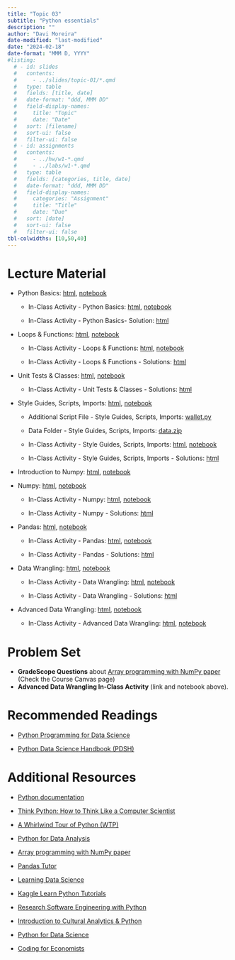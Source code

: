 ```yaml
---
title: "Topic 03"
subtitle: "Python essentials"
description: ""
author: "Davi Moreira"
date-modified: "last-modified"
date: "2024-02-18"
date-format: "MMM D, YYYY"
#listing:
  # - id: slides
  #   contents:
  #     - ../slides/topic-01/*.qmd
  #   type: table
  #   fields: [title, date]
  #   date-format: "ddd, MMM DD"
  #   field-display-names:
  #     title: "Topic"
  #     date: "Date"
  #   sort: [filename]
  #   sort-ui: false
  #   filter-ui: false
  # - id: assignments
  #   contents:
  #     - ../hw/w1-*.qmd
  #     - ../labs/w1-*.qmd
  #   type: table
  #   fields: [categories, title, date]
  #   date-format: "ddd, MMM DD"
  #   field-display-names:
  #     categories: "Assignment"
  #     title: "Title"
  #     date: "Due"
  #   sort: [date]
  #   sort-ui: false
  #   filter-ui: false
tbl-colwidths: [10,50,40]
---
```


<!---# Slides

-   [Topic 01:Introduction, Set up, IDEs, Command line](/slides/topic-02.html)

--->


# Lecture Material

-   Python Basics: [html](/lecture_material/material-topic-03/01-py-basics.html){target="_blank"}, [notebook](https://github.com/davi-moreira/2024S_dsc_emory_qtm_350/blob/main/docs/lecture_material/material-topic-03/_01-py-basics.ipynb){target="_blank"}

    -   In-Class Activity - Python Basics: [html](/lecture_material/material-topic-03/01-py-basics-practice.html){target="_blank"}, [notebook](https://github.com/davi-moreira/2024S_dsc_emory_qtm_350/blob/main/docs/lecture_material/material-topic-03/_01-py-basics-practice.ipynb){target="_blank"}

    -   In-Class Activity - Python Basics- Solution: [html](/lecture_material/material-topic-03/01-py-basics-practice-solutions.html){target="_blank"}
    
-   Loops & Functions: [html](/lecture_material/material-topic-03/02-py-loops-functions.html){target="_blank"}, [notebook](https://github.com/davi-moreira/2024S_dsc_emory_qtm_350/blob/main/docs/lecture_material/material-topic-03/_02-py-loops-functions.ipynb){target="_blank"}

    -   In-Class Activity - Loops & Functions: [html](/lecture_material/material-topic-03/02-py-loops-functions-practice.html){target="_blank"}, [notebook](https://github.com/davi-moreira/2024S_dsc_emory_qtm_350/blob/main/docs/lecture_material/material-topic-03/_02-py-loops-functions-practice.ipynb){target="_blank"}

    -   In-Class Activity - Loops & Functions - Solutions: [html](/lecture_material/material-topic-03/02-py-loops-functions-practice-solutions.html){target="_blank"}

-   Unit Tests & Classes: [html](/lecture_material/material-topic-03/03-py-tests-classes.html){target="_blank"}, [notebook](https://github.com/davi-moreira/2024S_dsc_emory_qtm_350/blob/main/docs/lecture_material/material-topic-03/_03-py-tests-classes.ipynb){target="_blank"}

    -   In-Class Activity - Unit Tests & Classes - Solutions: [html](/lecture_material/material-topic-03/03-py-tests-classes-practice-solutions.html){target="_blank"}

-   Style Guides, Scripts, Imports: [html](/lecture_material/material-topic-03/04-py-style-scripts-imports.html){target="_blank"}, [notebook](https://github.com/davi-moreira/2024S_dsc_emory_qtm_350/blob/main/docs/lecture_material/material-topic-03/_04-py-style-scripts-imports.ipynb){target="_blank"}

    -   Additional Script File - Style Guides, Scripts, Imports: [wallet.py](https://github.com/davi-moreira/2024S_dsc_emory_qtm_350/blob/main/docs/lecture_material/material-topic-03/wallet.py ){target="_blank"}

    -   Data Folder - Style Guides, Scripts, Imports: [data.zip](https://github.com/davi-moreira/2024S_dsc_emory_qtm_350/blob/main/docs/lecture_material/material-topic-03/data.zip ){target="_blank"}
    
    -   In-Class Activity - Style Guides, Scripts, Imports: [html](/lecture_material/material-topic-03/04-py-style-scripts-imports-practice.html){target="_blank"}, [notebook](https://github.com/davi-moreira/2024S_dsc_emory_qtm_350/blob/main/docs/lecture_material/material-topic-03/_04-py-style-scripts-imports-practice.ipynb){target="_blank"}

    -   In-Class Activity - Style Guides, Scripts, Imports - Solutions: [html](/lecture_material/material-topic-03/04-py-style-scripts-imports-practice-solutions.html){target="_blank"}

-   Introduction to Numpy: [html](/lecture_material/material-topic-03/05-py-numpy.html){target="_blank"}, [notebook](https://github.com/davi-moreira/2024S_dsc_emory_qtm_350/blob/main/docs/lecture_material/material-topic-03/_05-py-numpy.ipynb){target="_blank"}

-   Numpy: [html](/lecture_material/material-topic-03/06-py-numpy-addendum.html){target="_blank"}, [notebook](https://github.com/davi-moreira/2024S_dsc_emory_qtm_350/blob/main/docs/lecture_material/material-topic-03/_06-py-numpy-addendum.ipynb){target="_blank"}

    -   In-Class Activity - Numpy: [html](/lecture_material/material-topic-03/06-py-numpy-practice.html){target="_blank"}, [notebook](https://github.com/davi-moreira/2024S_dsc_emory_qtm_350/blob/main/docs/lecture_material/material-topic-03/_06-py-numpy-practice.ipynb){target="_blank"}

    -   In-Class Activity - Numpy - Solutions: [html](/lecture_material/material-topic-03/06-py-numpy-practice-solutions.html){target="_blank"}


-   Pandas: [html](/lecture_material/material-topic-03/07-py-pandas.html){target="_blank"}, [notebook](https://github.com/davi-moreira/2024S_dsc_emory_qtm_350/blob/main/docs/lecture_material/material-topic-03/_07-py-pandas.ipynb){target="_blank"}

    -   In-Class Activity - Pandas: [html](/lecture_material/material-topic-03/07-py-pandas-practice.html){target="_blank"}, [notebook](https://github.com/davi-moreira/2024S_dsc_emory_qtm_350/blob/main/docs/lecture_material/material-topic-03/_07-py-pandas-practice.ipynb){target="_blank"}

    -   In-Class Activity - Pandas - Solutions: [html](/lecture_material/material-topic-03/07-py-pandas-practice-solutions.html){target="_blank"}

-   Data Wrangling: [html](/lecture_material/material-topic-03/08-py-wrangling-basics.html){target="_blank"}, [notebook](https://github.com/davi-moreira/2024S_dsc_emory_qtm_350/blob/main/docs/lecture_material/material-topic-03/_08-py-wrangling-basics.ipynb){target="_blank"}

    -   In-Class Activity - Data Wrangling: [html](/lecture_material/material-topic-03/08-py-wrangling-basics-practice.html){target="_blank"}, [notebook](https://github.com/davi-moreira/2024S_dsc_emory_qtm_350/blob/main/docs/lecture_material/material-topic-03/_08-py-wrangling-basics-practice.ipynb){target="_blank"}

    -   In-Class Activity - Data Wrangling - Solutions: [html](/lecture_material/material-topic-03/08-py-wrangling-basics-practice-solutions.html){target="_blank"}


-   Advanced Data Wrangling: [html](/lecture_material/material-topic-03/09-py-wrangling-advanced.html){target="_blank"}, [notebook](https://github.com/davi-moreira/2024S_dsc_emory_qtm_350/blob/main/docs/lecture_material/material-topic-03/_09-py-wrangling-advanced.ipynb){target="_blank"}

    -   In-Class Activity - Advanced Data Wrangling: [html](/lecture_material/material-topic-03/09-py-wrangling-advanced-practice.html){target="_blank"}, [notebook](https://github.com/davi-moreira/2024S_dsc_emory_qtm_350/blob/main/docs/lecture_material/material-topic-03/_09-py-wrangling-advanced-practice.ipynb){target="_blank"}


# Problem Set

- **GradeScope Questions** about [Array programming with NumPy paper](https://www.nature.com/articles/s41586-020-2649-2){target="_blank"} (Check the Course Canvas page) 
- **Advanced Data Wrangling In-Class Activity** (link and notebook above).

# Recommended Readings

-   [Python Programming for Data Science](https://www.tomasbeuzen.com/python-programming-for-data-science/README.html){target="_blank"}

-   [Python Data Science Handbook (PDSH)](https://github.com/jakevdp/PythonDataScienceHandbook){target="_blank"}

# Additional Resources

-   [Python documentation](https://docs.python.org/3/index.html){target="_blank"}

-   [Think Python: How to Think Like a Computer Scientist](https://greenteapress.com/wp/think-python/){target="_blank"}

-   [A Whirlwind Tour of Python (WTP)](https://jakevdp.github.io/WhirlwindTourOfPython/index.html){target="_blank"}

-   [Python for Data Analysis](https://wesmckinney.com/book/){target="_blank"}

- [Array programming with NumPy paper](https://www.nature.com/articles/s41586-020-2649-2){target="_blank"}

- [Pandas Tutor](https://pandastutor.com/index.html)

- [Learning Data Science](https://www.oreilly.com/library/view/learning-data-science/9781098112998/)

-   [Kaggle Learn Python Tutorials](https://www.kaggle.com/learn/python){target="_blank"}

- [Research Software Engineering with Python](https://merely-useful.tech/py-rse/index.html)

- [Introduction to Cultural Analytics & Python](https://melaniewalsh.github.io/Intro-Cultural-Analytics/welcome.html)

- [Python for Data Science](https://aeturrell.github.io/python4DS/welcome.html) 

- [Coding for Economists](https://aeturrell.github.io/coding-for-economists/intro.htm) 





